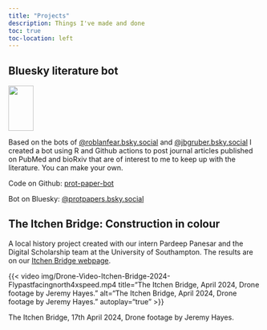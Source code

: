```yaml
---
title: "Projects"
description: Things I've made and done
toc: true
toc-location: left
---
```


## Bluesky literature bot

[![](img/hla-black.png){fig-alt="HLA molecule" width="50" height="90"}](https://bsky.app/profile/protpapers.bsky.social)

Based on the bots of [\@roblanfear.bsky.social](https://bsky.app/profile/did:plc:kvlugcsdfxrn7bidtfzwusez) and [\@jbgruber.bsky.social](https://bsky.app/profile/jbgruber.bsky.social) I created a bot using R and Github actions to post journal articles published on PubMed and bioRxiv that are of interest to me to keep up with the literature. You can make your own.

Code on Github: [prot-paper-bot](https://github.com/ab604/prot-paper-bot)

Bot on Bluesky: [\@protpapers.bsky.social](https://bsky.app/profile/protpapers.bsky.social)

## The Itchen Bridge: Construction in colour

A local history project created with our intern Pardeep Panesar and the Digital Scholarship team at the University of Southampton. The results are on our [Itchen Bridge webpage](https://ab604.github.io/itchen-bridge/).

::: {#fig-drone}
{{< video img/Drone-Video-Itchen-Bridge-2024-Flypastfacingnorth4xspeed.mp4 title="The Itchen Bridge, April 2024, Drone footage by Jeremy Hayes." alt="The Itchen Bridge, April 2024, Drone footage by Jeremy Hayes." autoplay="true" >}}

The Itchen Bridge, 17th April 2024, Drone footage by Jeremy Hayes.
:::
